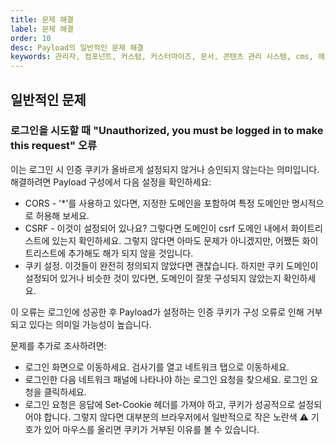 ```yaml
---
title: 문제 해결
label: 문제 해결
order: 10
desc: Payload의 일반적인 문제 해결
keywords: 관리자, 컴포넌트, 커스텀, 커스터마이즈, 문서, 콘텐츠 관리 시스템, cms, 헤드리스, javascript, node, react, nextjs, 문제 해결
---
```


## 일반적인 문제

### 로그인을 시도할 때 "Unauthorized, you must be logged in to make this request" 오류

이는 로그인 시 인증 쿠키가 올바르게 설정되지 않거나 승인되지 않는다는 의미입니다. 해결하려면 Payload 구성에서 다음 설정을 확인하세요:

- CORS - '\*'를 사용하고 있다면, 지정한 도메인을 포함하여 특정 도메인만 명시적으로 허용해 보세요.
- CSRF - 이것이 설정되어 있나요? 그렇다면 도메인이 csrf 도메인 내에서 화이트리스트에 있는지 확인하세요. 그렇지 않다면 아마도 문제가 아니겠지만, 어쨌든 화이트리스트에 추가해도 해가 되지 않을 것입니다.
- 쿠키 설정. 이것들이 완전히 정의되지 않았다면 괜찮습니다. 하지만 쿠키 도메인이 설정되어 있거나 비슷한 것이 있다면, 도메인이 잘못 구성되지 않았는지 확인하세요.

이 오류는 로그인에 성공한 후 Payload가 설정하는 인증 쿠키가 구성 오류로 인해 거부되고 있다는 의미일 가능성이 높습니다.

문제를 추가로 조사하려면:

- 로그인 화면으로 이동하세요. 검사기를 열고 네트워크 탭으로 이동하세요.
- 로그인한 다음 네트워크 패널에 나타나야 하는 로그인 요청을 찾으세요. 로그인 요청을 클릭하세요.
- 로그인 요청은 응답에 Set-Cookie 헤더를 가져야 하고, 쿠키가 성공적으로 설정되어야 합니다. 그렇지 않다면 대부분의 브라우저에서 일반적으로 작은 노란색 ⚠️ 기호가 있어 마우스를 올리면 쿠키가 거부된 이유를 볼 수 있습니다.